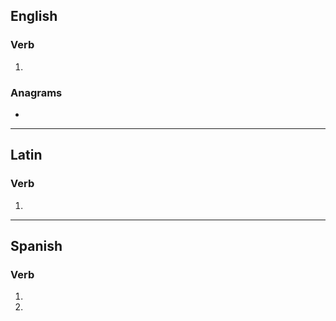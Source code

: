 {{also|dénudés|dénudes}}
==English==

===Verb===
{{head|en|verb form}}

# {{en-third-person singular of|denude}}

===Anagrams===
* {{anagrams|en|dudeens|duendes}}

----

==Latin==

===Verb===
{{la-verb-form|dēnūdēs}}

# {{inflection of|dēnūdō||2|s|pres|actv|subj|lang=la}}

----

==Spanish==

===Verb===
{{head|es|verb form}}

# {{es-verb form of|denudar|ending=-ar|mood=subjunctive|tense=present|number=s|person=2|formal=n}}
# {{es-verb form of|denudar|ending=-ar|mood=imperative|number=s|person=2|formal=n|sense=negative}}